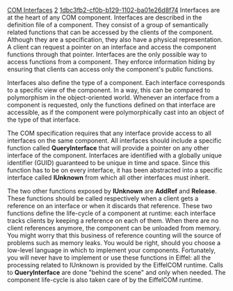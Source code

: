 [[Property:title|COM Interfaces]]
[[Property:weight|2]]
[[Property:uuid|1dbc3fb2-cf0b-b129-1102-ba01e26d8f74]]
Interfaces are at the heart of any COM component. Interfaces are described in the definition file of a component. They consist of a group of semantically related functions that can be accessed by the clients of the component. Although they are a specification, they also have a physical representation. A client can request a pointer on an interface and access the component functions through that pointer. Interfaces are the only possible way to access functions from a component. They enforce information hiding by ensuring that clients can access only the component's public functions.

Interfaces also define the type of a component. Each interface corresponds to a specific view of the component. In a way, this can be compared to polymorphism in the object-oriented world. Whenever an interface from a component is requested, only the functions defined on that interface are accessible, as if the component were polymorphically cast into an object of the type of that interface. 

The COM specification requires that any interface provide access to all interfaces on the same component. All interfaces should include a specific function called '''QueryInterface''' that will provide a pointer on any other interface of the component. Interfaces are identified with a globally unique identifier (GUID) guaranteed to be unique in time and space. Since this function has to be on every interface, it has been abstracted into a specific interface called '''IUnknown''' from which all other interfaces must inherit. 

The two other functions exposed by '''IUnknown''' are '''AddRef''' and '''Release'''. These functions should be called respectively when a client gets a reference on an interface or when it discards that reference. These two functions define the life-cycle of a component at runtime: each interface tracks clients by keeping a reference on each of them. When there are no client references anymore, the component can be unloaded from memory. You might worry that this business of reference counting will the source of problems such as memory leaks. You would be right, should you choose a low-level language in which to implement your components. Fortunately, you will never have to implement or use these functions in Eiffel: all the processing related to IUnknown is provided by the EiffelCOM runtime. Calls to '''QueryInterface''' are done "behind the scene" and only when needed. The component life-cycle is also taken care of by the EiffelCOM runtime. 

{{seealso|<br/>
[[EiffelCOM Library| EiffelCOM library]]  <br/>
[[EiffelCOM: Introduction| Introduction]]  <br/>
[[Generalities|Generalities]]  <br/>
[[Coclass| Coclasses]]  <br/>
[[The Component Location| Component Location]]  <br/>
[[Access Type| Access Type]]  <br/>
[[Deeper into COM| Deeper into COM]]  }}




